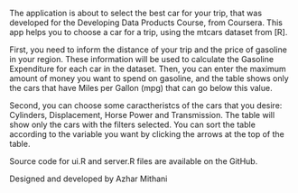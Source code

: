 The application is about to select the best car for your trip, that was developed for the Developing Data Products Course, from Coursera. This app helps you to choose a car for a trip, using the mtcars dataset from [R].

First, you need to inform the distance of your trip and the price of gasoline in your region. These information will be used to calculate the Gasoline Expenditure for each car in the dataset. Then, you can enter the maximum amount of money you want to spend on gasoline, and the table shows only the cars that have Miles per Gallon (mpg) that can go below this value.

Second, you can choose some caractheristcs of the cars that you desire: Cylinders, Displacement, Horse Power and Transmission. The table will show only the cars with the filters selected. You can sort the table according to the variable you want by clicking the arrows at the top of the table.

Source code for ui.R and server.R files are available on the GitHub.

Designed and developed by Azhar Mithani
